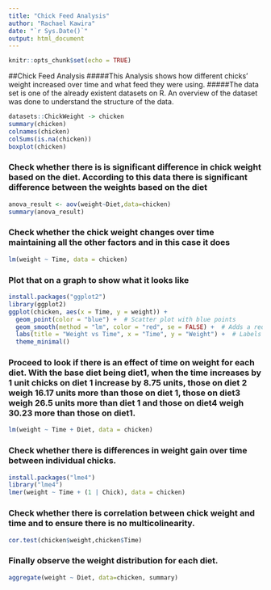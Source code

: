 ---
title: "Chick Feed Analysis"
author: "Rachael Kawira"
date: "`r Sys.Date()`"
output: html_document
---

```{r setup, include=FALSE}
knitr::opts_chunk$set(echo = TRUE)
```

##Chick Feed Analysis
#####This Analysis shows how different chicks' weight increased over time and what feed they were using.
#####The data set is one of the already existent datasets on R. An overview of the dataset was done to understand the structure of the data.


```{r chick}
datasets::ChickWeight -> chicken
summary(chicken)
colnames(chicken)
colSums(is.na(chicken))
boxplot(chicken)
```

### Check whether there is is significant difference in chick weight based on the diet. According to this data there is significant difference between the weights based on the diet

```{r anova, echo=FALSE}
anova_result <- aov(weight~Diet,data=chicken)
summary(anova_result)
```

### Check whether the chick weight changes over time maintaining all the other factors and in this case it does

```{r linear, echo=FALSE}
lm(weight ~ Time, data = chicken)
```
### Plot that on a graph to show what it looks like

```{r graph1, echo=FALSE}
install.packages("ggplot2")
library(ggplot2)
ggplot(chicken, aes(x = Time, y = weight)) +
  geom_point(color = "blue") +  # Scatter plot with blue points
  geom_smooth(method = "lm", color = "red", se = FALSE) +  # Adds a red linear regression line without confidence intervals
  labs(title = "Weight vs Time", x = "Time", y = "Weight") +  # Labels for the plot
  theme_minimal()
```
### Proceed to look if there is an effect of time on weight for each diet. With the base diet being diet1, when the time increases by 1 unit chicks on diet 1 increase by 8.75 units, those on diet 2 weigh 16.17 units more than those on diet 1, those on diet3 weigh 26.5 units more than diet 1 and those on diet4 weigh 30.23 more than those on diet1.

```{r linear2, echo=FALSE}
lm(weight ~ Time + Diet, data = chicken)
```
### Check whether there is differences in weight gain over time between individual chicks.
```{r mixed, echo=FALSE}
install.packages("lme4")
library("lme4")
lmer(weight ~ Time + (1 | Chick), data = chicken)
```

### Check whether there is correlation between chick weight and time and to ensure there is no multicolinearity.

```{r corr, echo=FALSE}
cor.test(chicken$weight,chicken$Time)
```
### Finally observe the weight distribution for each diet.

```{r mean, echo=FALSE}
aggregate(weight ~ Diet, data=chicken, summary)
```
